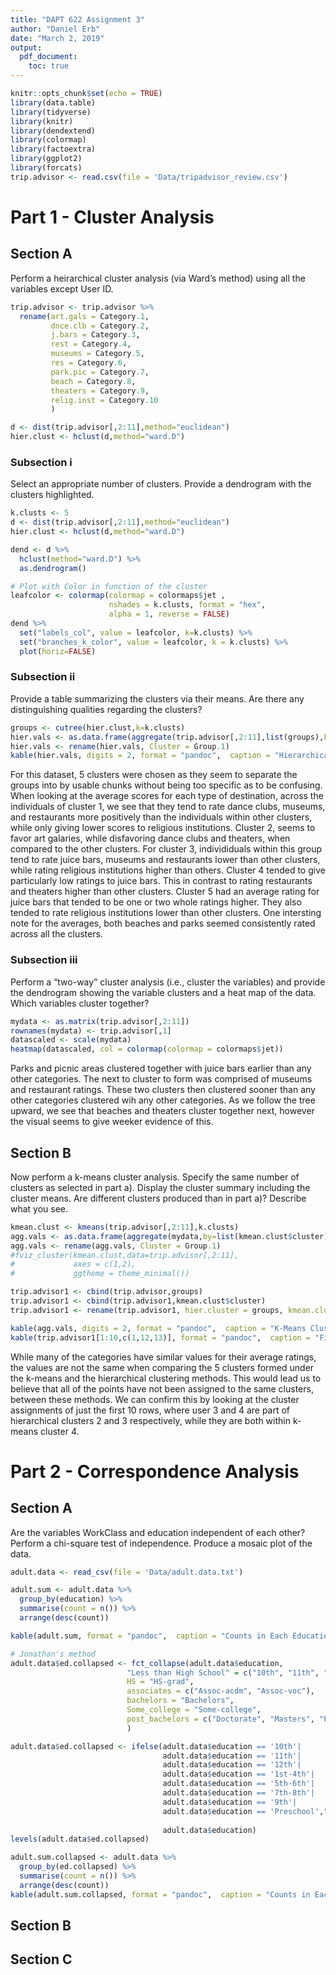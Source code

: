 ```yaml
---
title: "DAPT 622 Assignment 3"
author: "Daniel Erb"
date: "March 2, 2019"
output: 
  pdf_document:
    toc: true
---
```


```r
knitr::opts_chunk$set(echo = TRUE)
library(data.table)
library(tidyverse)
library(knitr)
library(dendextend)
library(colormap)
library(factoextra)
library(ggplot2)
library(forcats)
trip.advisor <- read.csv(file = 'Data/tripadvisor_review.csv')

```

# Part 1 - Cluster Analysis



## Section A 

Perform a heirarchical cluster analysis (via Ward's method) using all the variables except User ID.

```r
trip.advisor <- trip.advisor %>% 
  rename(art.gals = Category.1,
         dnce.clb = Category.2,
         j.bars = Category.3,
         rest = Category.4,
         museums = Category.5,
         res = Category.6,
         park.pic = Category.7,
         beach = Category.8,
         theaters = Category.9,
         relig.inst = Category.10
         )

d <- dist(trip.advisor[,2:11],method="euclidean")
hier.clust <- hclust(d,method="ward.D")
```

### Subsection i

Select an appropriate number of clusters. Provide a dendrogram with the clusters highlighted.

```r
k.clusts <- 5
d <- dist(trip.advisor[,2:11],method="euclidean")
hier.clust <- hclust(d,method="ward.D")

dend <- d %>% 
  hclust(method="ward.D") %>% 
  as.dendrogram()

# Plot with Color in function of the cluster
leafcolor <- colormap(colormap = colormaps$jet ,
                      nshades = k.clusts, format = "hex",
                      alpha = 1, reverse = FALSE)
dend %>%
  set("labels_col", value = leafcolor, k=k.clusts) %>%
  set("branches_k_color", value = leafcolor, k = k.clusts) %>%
  plot(horiz=FALSE)

```

### Subsection ii

Provide a table summarizing the clusters via their means. Are there any distinguishing qualities regarding the clusters? 

```r
groups <- cutree(hier.clust,k=k.clusts)
hier.vals <- as.data.frame(aggregate(trip.advisor[,2:11],list(groups),FUN=mean))
hier.vals <- rename(hier.vals, Cluster = Group.1)
kable(hier.vals, digits = 2, format = "pandoc",  caption = "Hierarchical Cluster Summary")
```

For this dataset, 5 clusters were chosen as they seem to separate the groups into by usable chunks without being too specific as to be confusing. When looking at the average scores for each type of destination, across the individuals of cluster 1, we see that they tend to rate dance clubs, museums, and restaurants more positively than the individuals within other clusters, while only giving lower scores to religious institutions. Cluster 2, seems to favor art galaries, while disfavoring dance clubs and theaters, when compared to the other clusters. For cluster 3, individiduals within this group tend to rate juice bars, museums and restaurants lower than other clusters, while rating religious institutions higher than others. Cluster 4 tended to give particularly low ratings to juice bars. This in contrast to rating restaurants and theaters higher than other clusters. Cluster 5 had an average rating for juice bars that tended to be one or two whole ratings higher. They also tended to rate religious institutions lower than other clusters. One intersting note for the averages, both beaches and parks seemed consistently rated across all the clusters.

### Subsection iii

Perform a “two-way” cluster analysis (i.e., cluster the variables) and provide the dendrogram showing the variable clusters and a heat map of the data. Which variables cluster together?

```r
mydata <- as.matrix(trip.advisor[,2:11])
rownames(mydata) <- trip.advisor[,1]
datascaled <- scale(mydata)
heatmap(datascaled, col = colormap(colormap = colormaps$jet))
```

Parks and picnic areas clustered together with juice bars earlier than any other categories. The next to cluster to form was comprised of museums and restaurant ratings. These two clusters then clustered sooner than any other categories clustered wih any other categories. As we follow the tree upward, we see that beaches and theaters cluster together next, however the visual seems to give weeker evidence of this. 

## Section B

Now perform a k-means cluster analysis. Specify the same number of clusters as selected in part a).  Display the cluster summary including the cluster means.  Are different clusters produced than in part a)?  Describe what you see.

```r
kmean.clust <- kmeans(trip.advisor[,2:11],k.clusts)
agg.vals <- as.data.frame(aggregate(mydata,by=list(kmean.clust$cluster),FUN=mean))
agg.vals <- rename(agg.vals, Cluster = Group.1)
#fviz_cluster(kmean.clust,data=trip.advisor[,2:11],
#             axes = c(1,2),
#             ggtheme = theme_minimal())

trip.advisor1 <- cbind(trip.advisor,groups)
trip.advisor1 <- cbind(trip.advisor1,kmean.clust$cluster)
trip.advisor1 <- rename(trip.advisor1, hier.cluster = groups, kmean.cluster = `kmean.clust$cluster`)

kable(agg.vals, digits = 2, format = "pandoc",  caption = "K-Means Cluster Summary")
kable(trip.advisor1[1:10,c(1,12,13)], format = "pandoc",  caption = "First 10 Row Cluster Assignment")
```

While many of the categories have similar values for their average ratings, the values are not the same when comparing the 5 clusters formed under the k-means and the hierarchical clustering methods. This would lead us to believe that all of the points have not been assigned to the same clusters, between these methods. We can confirm this by looking at the cluster assignments of just the first 10 rows, where user 3 and 4 are part of hierarchical clusters 2 and 3 respectively, while they are both within k-means cluster 4.

# Part 2 - Correspondence Analysis

## Section A

Are the variables WorkClass and education independent of each other? Perform a chi-square test of independence. Produce a mosaic plot of the data. 
```r

adult.data <- read_csv(file = 'Data/adult.data.txt')

adult.sum <- adult.data %>%
  group_by(education) %>%
  summarise(count = n()) %>% 
  arrange(desc(count))

kable(adult.sum, format = "pandoc",  caption = "Counts in Each Education Level")

# Jonathan's method
adult.data$ed.collapsed <- fct_collapse(adult.data$education,
                          "Less than High School" = c("10th", "11th", "12th", "1st-4th", "5th-6th", "7th-8th", "9th", "Preschool"),
                          HS = "HS-grad",
                          associates = c("Assoc-acdm", "Assoc-voc"),
                          bachelors = "Bachelors",
                          Some_college = "Some-college",
                          post_bachelors = c("Doctorate", "Masters", "Prof-school")
                          )

adult.data$ed.collapsed <- ifelse(adult.data$education == '10th'|
                                  adult.data$education == '11th'|
                                  adult.data$education == '12th'|
                                  adult.data$education == '1st-4th'|
                                  adult.data$education == '5th-6th'|
                                  adult.data$education == '7th-8th'|
                                  adult.data$education == '9th'|
                                  adult.data$education == 'Preschool',"Less than High School",
                                  
                                  adult.data$education)
levels(adult.data$ed.collapsed)

adult.sum.collapsed <- adult.data %>%
  group_by(ed.collapsed) %>%
  summarise(count = n()) %>% 
  arrange(desc(count))
kable(adult.sum.collapsed, format = "pandoc",  caption = "Counts in Each Education Level")

```


## Section B




## Section C



